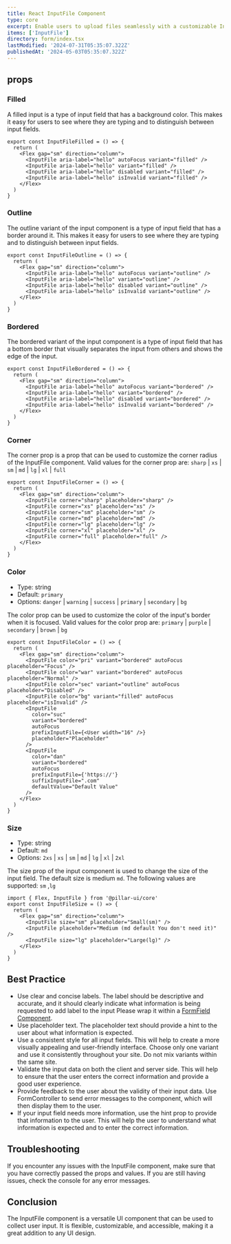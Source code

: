 ```yaml
---
title: React InputFile Component
type: core
excerpt: Enable users to upload files seamlessly with a customizable InputFile component for React. Streamline file selection and validation for enhanced user experience.
items: ['InputFile']
directory: form/index.tsx
lastModified: '2024-07-31T05:35:07.322Z'
publishedAt: '2024-05-03T05:35:07.322Z'
---
```


## props

### Filled

A filled input is a type of input field that has a background color. This makes it easy for users to see where they are typing and to distinguish between input fields.

<InputFileFilled />

```tsx showLineNumbers title="App.tsx"
export const InputFileFilled = () => {
  return (
    <Flex gap="sm" direction="column">
      <InputFile aria-label="hello" autoFocus variant="filled" />
      <InputFile aria-label="hello" variant="filled" />
      <InputFile aria-label="hello" disabled variant="filled" />
      <InputFile aria-label="hello" isInvalid variant="filled" />
    </Flex>
  )
}
```

### Outline

The outline variant of the input component is a type of input field that has a border around it. This makes it easy for users to see where they are typing and to distinguish between input fields.

<InputFileOutline />

```tsx showLineNumbers title="App.tsx"
export const InputFileOutline = () => {
  return (
    <Flex gap="sm" direction="column">
      <InputFile aria-label="hello" autoFocus variant="outline" />
      <InputFile aria-label="hello" variant="outline" />
      <InputFile aria-label="hello" disabled variant="outline" />
      <InputFile aria-label="hello" isInvalid variant="outline" />
    </Flex>
  )
}
```

### Bordered

The bordered variant of the input component is a type of input field that has a bottom border that visually separates the input from others and shows the edge of the input.

<InputFileBordered />

```tsx showLineNumbers title="App.tsx"
export const InputFileBordered = () => {
  return (
    <Flex gap="sm" direction="column">
      <InputFile aria-label="hello" autoFocus variant="bordered" />
      <InputFile aria-label="hello" variant="bordered" />
      <InputFile aria-label="hello" disabled variant="bordered" />
      <InputFile aria-label="hello" isInvalid variant="bordered" />
    </Flex>
  )
}
```

### Corner

The corner prop is a prop that can be used to customize the corner radius of the InputFile component. Valid values for the corner prop are: `sharp` | `xs` | `sm` | `md` | `lg` | `xl` | `full`

<InputFileCorners />

```tsx showLineNumbers title="App.tsx"
export const InputFileCorner = () => {
  return (
    <Flex gap="sm" direction="column">
      <InputFile corner="sharp" placeholder="sharp" />
      <InputFile corner="xs" placeholder="xs" />
      <InputFile corner="sm" placeholder="sm" />
      <InputFile corner="md" placeholder="md" />
      <InputFile corner="lg" placeholder="lg" />
      <InputFile corner="xl" placeholder="xl" />
      <InputFile corner="full" placeholder="full" />
    </Flex>
  )
}
```

### Color

- Type: string
- Default: `primary`
- Options: `danger` | `warning` | `success` | `primary` | `secondary` | `bg`

The color prop can be used to customize the color of the input's border when it is focused. Valid values for the color prop are: `primary` | `purple` | `secondary` | `brown` | `bg`

<InputFileColors />

```tsx showLineNumbers title="App.tsx"
export const InputFileColor = () => {
  return (
    <Flex gap="sm" direction="column">
      <InputFile color="pri" variant="bordered" autoFocus placeholder="Focus" />
      <InputFile color="war" variant="bordered" autoFocus placeholder="Normal" />
      <InputFile color="sec" variant="outline" autoFocus placeholder="Disabled" />
      <InputFile color="bg" variant="filled" autoFocus placeholder="isInvalid" />
      <InputFile
        color="suc"
        variant="bordered"
        autoFocus
        prefixInputFile={<User width="16" />}
        placeholder="Placeholder"
      />
      <InputFile
        color="dan"
        variant="bordered"
        autoFocus
        prefixInputFile={'https://'}
        suffixInputFile=".com"
        defaultValue="Default Value"
      />
    </Flex>
  )
}
```

### Size

- Type: string
- Default: `md`
- Options: `2xs` | `xs` | `sm` | `md` | `lg` | `xl` | `2xl`

The size prop of the input component is used to change the size of the input field. The default size is medium `md`. The following values are supported: `sm` ,`lg`

<InputFileSizes />

```tsx showLineNumbers title="App.tsx"
import { Flex, InputFile } from '@pillar-ui/core'
export const InputFileSize = () => {
  return (
    <Flex gap="sm" direction="column">
      <InputFile size="sm" placeholder="Small(sm)" />
      <InputFile placeholder="Medium (md default You don't need it)" />
      <InputFile size="lg" placeholder="Large(lg)" />
    </Flex>
  )
}
```

## Best Practice

- Use clear and concise labels. The label should be descriptive and accurate, and it should clearly indicate what information is being requested to add label to the input Please wrap it within a [FormField Component]().
- Use placeholder text. The placeholder text should provide a hint to the user about what information is expected.
- Use a consistent style for all input fields. This will help to create a more visually appealing and user-friendly interface. Choose only one variant and use it consistently throughout your site. Do not mix variants within the same site.
- Validate the input data on both the client and server side. This will help to ensure that the user enters the correct information and provide a good user experience.
- Provide feedback to the user about the validity of their input data. Use FormController to send error messages to the component, which will then display them to the user.
- If your input field needs more information, use the hint prop to provide that information to the user. This will help the user to understand what information is expected and to enter the correct information.

## Troubleshooting

If you encounter any issues with the InputFile component, make sure that you have correctly passed the props and values. If you are still having issues, check the console for any error messages.

## Conclusion

The InputFile component is a versatile UI component that can be used to collect user input. It is flexible, customizable, and accessible, making it a great addition to any UI design.
